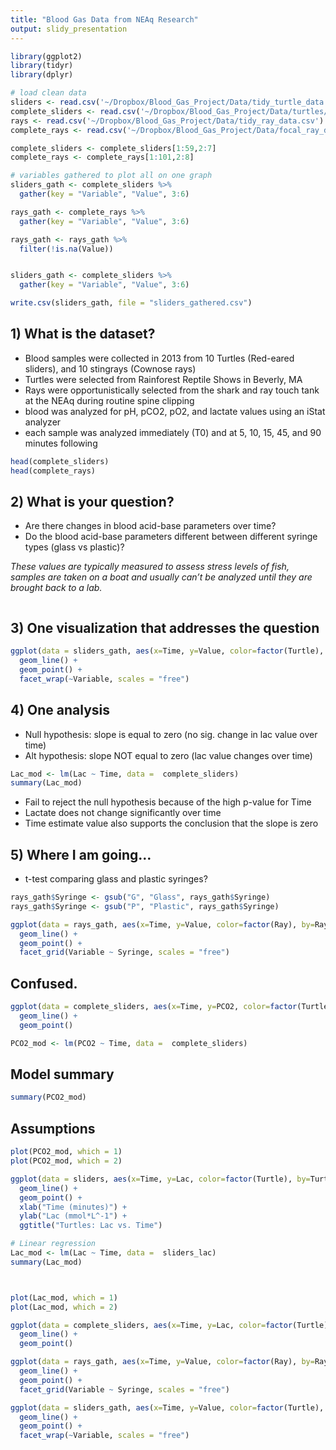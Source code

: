 ```yaml
---
title: "Blood Gas Data from NEAq Research"
output: slidy_presentation
---
```

```r
library(ggplot2)
library(tidyr)
library(dplyr)

# load clean data
sliders <- read.csv('~/Dropbox/Blood_Gas_Project/Data/tidy_turtle_data.csv')
complete_sliders <- read.csv('~/Dropbox/Blood_Gas_Project/Data/turtles/focal_turtle_data_zeros.csv')
rays <- read.csv('~/Dropbox/Blood_Gas_Project/Data/tidy_ray_data.csv')
complete_rays <- read.csv('~/Dropbox/Blood_Gas_Project/Data/focal_ray_data.csv')

complete_sliders <- complete_sliders[1:59,2:7]
complete_rays <- complete_rays[1:101,2:8]

# variables gathered to plot all on one graph
sliders_gath <- complete_sliders %>%
  gather(key = "Variable", "Value", 3:6)

rays_gath <- complete_rays %>%
  gather(key = "Variable", "Value", 3:6)

rays_gath <- rays_gath %>%
  filter(!is.na(Value))


sliders_gath <- complete_sliders %>%
  gather(key = "Variable", "Value", 3:6)

write.csv(sliders_gath, file = "sliders_gathered.csv")

```

## 1) What is the dataset? {.smaller}
- Blood samples were collected in 2013 from 10 Turtles (Red-eared sliders), and 10 stingrays (Cownose rays)
- Turtles were selected from Rainforest Reptile Shows in Beverly, MA
- Rays were opportunistically selected from the shark and ray touch tank at the NEAq during routine spine clipping
- blood was analyzed for pH, pCO2, pO2, and lactate values using an iStat analyzer
- each sample was analyzed immediately (T0) and at 5, 10, 15, 45, and 90 minutes following 

```r
head(complete_sliders)
head(complete_rays)
```


## 2) What is your question?
- Are there changes in blood acid-base parameters over time?
- Do the blood acid-base parameters different between different syringe types (glass vs plastic)?  
  
*These values are typically measured to assess stress levels of fish, samples are taken on a boat and usually can't be analyzed until they are brought back to a lab.*
```r


```

## 3) One visualization that addresses the question
```r
ggplot(data = sliders_gath, aes(x=Time, y=Value, color=factor(Turtle), by=Turtle)) +
  geom_line() +
  geom_point() +
  facet_wrap(~Variable, scales = "free")
```

## 4) One analysis {.smaller}
- Null hypothesis: slope is equal to zero (no sig. change in lac value over time)
- Alt hypothesis: slope NOT equal to zero (lac value changes over time)
```r
Lac_mod <- lm(Lac ~ Time, data =  complete_sliders)
summary(Lac_mod)
```
- Fail to reject the null hypothesis because of the high p-value for Time
- Lactate does not change significantly over time
- Time estimate value also supports the conclusion that the slope is zero

## 5) Where I am going...
- t-test comparing glass and plastic syringes?  

```r
rays_gath$Syringe <- gsub("G", "Glass", rays_gath$Syringe)
rays_gath$Syringe <- gsub("P", "Plastic", rays_gath$Syringe)

ggplot(data = rays_gath, aes(x=Time, y=Value, color=factor(Ray), by=Ray)) +
  geom_line() +
  geom_point() +
  facet_grid(Variable ~ Syringe, scales = "free")
```


## Confused.
```r
ggplot(data = complete_sliders, aes(x=Time, y=PCO2, color=factor(Turtle), by=Turtle)) +
  geom_line() +
  geom_point()

PCO2_mod <- lm(PCO2 ~ Time, data =  complete_sliders)
```

## Model summary
```r
summary(PCO2_mod)

```

## Assumptions
```r
plot(PCO2_mod, which = 1)
plot(PCO2_mod, which = 2)
```



```r
ggplot(data = sliders, aes(x=Time, y=Lac, color=factor(Turtle), by=Turtle)) +
  geom_line() +
  geom_point() +
  xlab("Time (minutes)") +
  ylab("Lac (mmol*L^-1") +
  ggtitle("Turtles: Lac vs. Time")

# Linear regression
Lac_mod <- lm(Lac ~ Time, data =  sliders_lac)
summary(Lac_mod)



plot(Lac_mod, which = 1)
plot(Lac_mod, which = 2)
```




```r
ggplot(data = complete_sliders, aes(x=Time, y=Lac, color=factor(Turtle), by=Turtle)) +
  geom_line() +
  geom_point()

ggplot(data = rays_gath, aes(x=Time, y=Value, color=factor(Ray), by=Ray)) +
  geom_line() +
  geom_point() +
  facet_grid(Variable ~ Syringe, scales = "free")

ggplot(data = sliders_gath, aes(x=Time, y=Value, color=factor(Turtle), by=Turtle)) +
  geom_line() +
  geom_point() +
  facet_wrap(~Variable, scales = "free")
```

